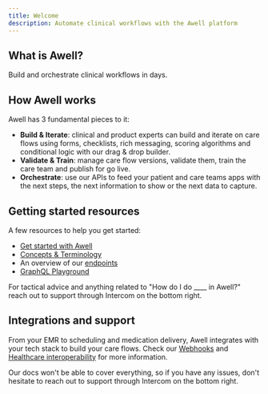 ```yaml
---
title: Welcome
description: Automate clinical workflows with the Awell platform
---
```


## What is Awell?

Build and orchestrate clinical workflows in days.

## How Awell works

Awell has 3 fundamental pieces to it:

- **Build & Iterate**: clinical and product experts can build and iterate on care flows using forms, checklists, rich messaging, scoring algorithms and conditional logic with our drag & drop builder.
- **Validate & Train**: manage care flow versions, validate them, train the care team and publish for go live.
- **Orchestrate**: use our APIs to feed your patient and care teams apps with the next steps, the next information to show or the next data to capture.

## Getting started resources

A few resources to help you get started:

- [Get started with Awell](https://developers.awellhealth.com/docs/tutorials/get-started-with-awell)
- [Concepts & Terminology](https://developers.awellhealth.com/docs/getting-started/concepts-and-terminology)
- An overview of our [endpoints](https://developers.awellhealth.com/api-reference/overview/endpoints)
- [GraphQL Playground](https://developers.awellhealth.com/api-reference/overview/playground)

For tactical advice and anything related to "How do I do \_\_\_\_ in Awell?" reach out to support through Intercom on the bottom right.

## Integrations and support

From your EMR to scheduling and medication delivery, Awell integrates with your tech stack to build your care flows. Check our [Webhooks](https://developers.awellhealth.com/docs/integrations/webhooks) and [Healthcare interoperability](https://developers.awellhealth.com/docs/integrations/healthcare-interoperability) for more information.

Our docs won't be able to cover everything, so if you have any issues, don't hesitate to reach out to support through Intercom on the bottom right.
